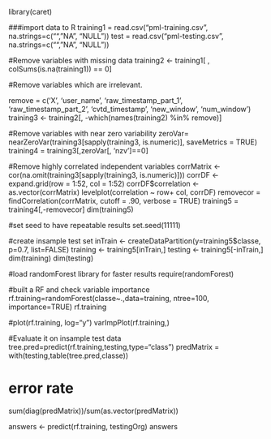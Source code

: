 
library(caret)


###import data to R
training1 = read.csv("pml-training.csv", na.strings=c("", "NA", "NULL"))
test = read.csv("pml-testing.csv", na.strings=c("", "NA", "NULL"))



#Remove variables with missing data
training2 <- training1[ , colSums(is.na(training1)) == 0]




#Remove variables which are irrelevant. 

remove = c('X', 'user_name', 'raw_timestamp_part_1', 'raw_timestamp_part_2', 'cvtd_timestamp', 'new_window', 'num_window')
training3 <- training2[, -which(names(training2) %in% remove)]



#Remove variables with near zero variability
zeroVar= nearZeroVar(training3[sapply(training3, is.numeric)], saveMetrics = TRUE)
training4 = training3[,zeroVar[, 'nzv']==0]


#Remove highly correlated independent variables
corrMatrix <- cor(na.omit(training3[sapply(training3, is.numeric)]))
corrDF <- expand.grid(row = 1:52, col = 1:52)
corrDF$correlation <- as.vector(corrMatrix)
levelplot(correlation ~ row+ col, corrDF)
removecor = findCorrelation(corrMatrix, cutoff = .90, verbose = TRUE)
training5 = training4[,-removecor]
dim(training5)

#set seed to have repeatable results
set.seed(11111)

#create insample test set
inTrain <- createDataPartition(y=training5$classe, p=0.7, list=FALSE)
training <- training5[inTrain,]
testing <- training5[-inTrain,]
dim(training)
dim(testing)



#load randomForest library for faster results
require(randomForest)

#built a RF and check variable importance
rf.training=randomForest(classe~.,data=training, ntree=100, importance=TRUE)
rf.training

#plot(rf.training, log="y")
varImpPlot(rf.training,)


#Evaluate it on insample test data
tree.pred=predict(rf.training,testing,type="class")
predMatrix = with(testing,table(tree.pred,classe))

# error rate
sum(diag(predMatrix))/sum(as.vector(predMatrix))

answers <- predict(rf.training, testingOrg)
answers
